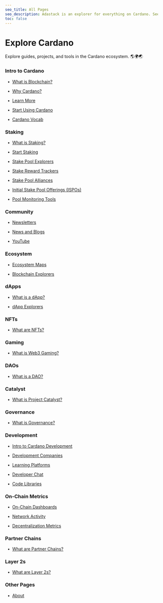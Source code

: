 ```yaml
---
seo_title: All Pages
seo_description: Adastack is an explorer for everything on Cardano. See every page of tools and dApps here. The site is open-source and new content is added daily!
toc: false
---
```


# Explore Cardano

Explore guides, projects, and tools in the Cardano ecosystem. 🌎🌍🌏

### Intro to Cardano

&nbsp;&nbsp;&bull;&nbsp;&nbsp;[What is Blockchain?](https://www.adastack.io/intro_to_cardano/what_is_blockchain)

&nbsp;&nbsp;&bull;&nbsp;&nbsp;[Why Cardano?](https://www.adastack.io/intro_to_cardano/why_cardano)

&nbsp;&nbsp;&bull;&nbsp;&nbsp;[Learn More](https://www.adastack.io/intro_to_cardano/learn_more)

&nbsp;&nbsp;&bull;&nbsp;&nbsp;[Start Using Cardano](https://www.adastack.io/intro_to_cardano/start_using_cardano)

&nbsp;&nbsp;&bull;&nbsp;&nbsp;[Cardano Vocab](https://www.adastack.io/intro_to_cardano/cardano_vocab)

### Staking

&nbsp;&nbsp;&bull;&nbsp;&nbsp;[What is Staking?](https://www.adastack.io/staking/what_is_staking)

&nbsp;&nbsp;&bull;&nbsp;&nbsp;[Start Staking](https://www.adastack.io/staking/start_staking)

&nbsp;&nbsp;&bull;&nbsp;&nbsp;[Stake Pool Explorers](https://www.adastack.io/staking/stake_pool_explorers)

&nbsp;&nbsp;&bull;&nbsp;&nbsp;[Stake Reward Trackers](https://www.adastack.io/staking/stake_reward_trackers)

&nbsp;&nbsp;&bull;&nbsp;&nbsp;[Stake Pool Alliances](https://www.adastack.io/staking/stake_pool_alliances)

&nbsp;&nbsp;&bull;&nbsp;&nbsp;[Initial Stake Pool Offerings (ISPOs)](https://www.adastack.io/staking/ispos)

&nbsp;&nbsp;&bull;&nbsp;&nbsp;[Pool Monitoring Tools](https://www.adastack.io/staking/pool_monitoring_tools)

### Community

&nbsp;&nbsp;&bull;&nbsp;&nbsp;[Newsletters](https://www.adastack.io/community/newsletters)

&nbsp;&nbsp;&bull;&nbsp;&nbsp;[News and Blogs](https://www.adastack.io/community/news_and_blogs)

&nbsp;&nbsp;&bull;&nbsp;&nbsp;[YouTube](https://www.adastack.io/community/youtube)

### Ecosystem

&nbsp;&nbsp;&bull;&nbsp;&nbsp;[Ecosystem Maps](https://www.adastack.io/ecosystem/ecosystem_maps)

&nbsp;&nbsp;&bull;&nbsp;&nbsp;[Blockchain Explorers](https://www.adastack.io/ecosystem/blockchain_explorers)

### dApps

&nbsp;&nbsp;&bull;&nbsp;&nbsp;[What is a dApp?](https://www.adastack.io/dapps/what_is_a_dapp)

&nbsp;&nbsp;&bull;&nbsp;&nbsp;[dApp Explorers](https://www.adastack.io/dapps/dapp_explorers)

### NFTs

&nbsp;&nbsp;&bull;&nbsp;&nbsp;[What are NFTs?](https://www.adastack.io/nfts/what_are_nfts)

### Gaming

&nbsp;&nbsp;&bull;&nbsp;&nbsp;[What is Web3 Gaming?](https://www.adastack.io/gaming/what_is_web3_gaming)

### DAOs

&nbsp;&nbsp;&bull;&nbsp;&nbsp;[What is a DAO?](https://www.adastack.io/daos/what_is_a_dao)

### Catalyst

&nbsp;&nbsp;&bull;&nbsp;&nbsp;[What is Project Catalyst?](https://www.adastack.io/catalyst/what_is_project_catalyst)

### Governance

&nbsp;&nbsp;&bull;&nbsp;&nbsp;[What is Governance?](https://www.adastack.io/governance/what_is_governance)

### Development

&nbsp;&nbsp;&bull;&nbsp;&nbsp;[Intro to Cardano Development](https://www.adastack.io/development/intro_to_cardano_development)

&nbsp;&nbsp;&bull;&nbsp;&nbsp;[Development Companies](https://www.adastack.io/development/dev_teams)

&nbsp;&nbsp;&bull;&nbsp;&nbsp;[Learning Platforms](https://www.adastack.io/development/learning_platforms)

&nbsp;&nbsp;&bull;&nbsp;&nbsp;[Developer Chat](https://www.adastack.io/development/developer_chat)

&nbsp;&nbsp;&bull;&nbsp;&nbsp;[Code Libraries](https://www.adastack.io/development/code_libraries)

### On-Chain Metrics

&nbsp;&nbsp;&bull;&nbsp;&nbsp;[On-Chain Dashboards](https://www.adastack.io/on_chain_metrics/on_chain_dashboards)

&nbsp;&nbsp;&bull;&nbsp;&nbsp;[Network Activity](https://www.adastack.io/on_chain_metrics/network_activity)

&nbsp;&nbsp;&bull;&nbsp;&nbsp;[Decentralization Metrics](https://www.adastack.io/on_chain_metrics/decentralization_metrics)

### Partner Chains

&nbsp;&nbsp;&bull;&nbsp;&nbsp;[What are Partner Chains?](https://www.adastack.io/partner_chains/what_are_partner_chains)

### Layer 2s

&nbsp;&nbsp;&bull;&nbsp;&nbsp;[What are Layer 2s?](https://www.adastack.io/layer_2s/what_are_layer_2s)

### Other Pages

&nbsp;&nbsp;&bull;&nbsp;&nbsp;[About](https://www.adastack.io/about)
